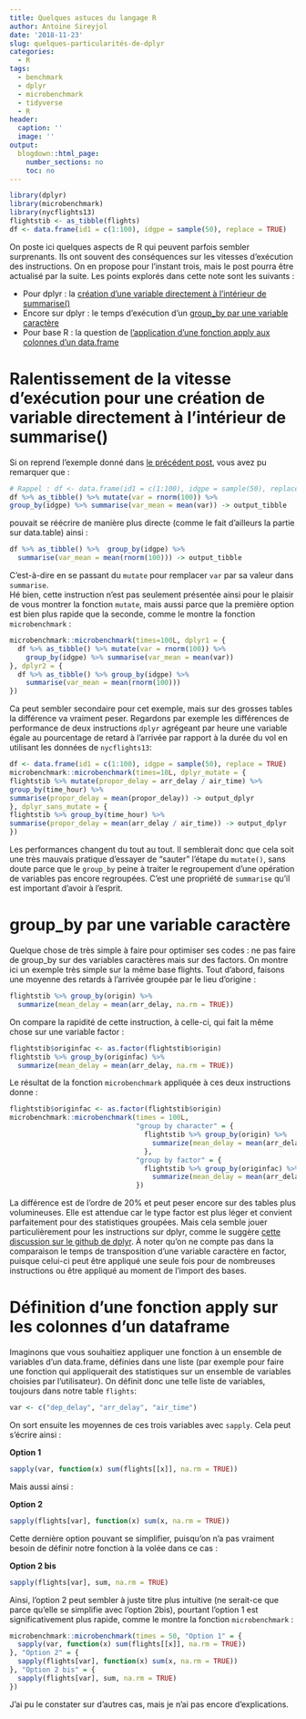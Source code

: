 ```yaml
---
title: Quelques astuces du langage R
author: Antoine Sireyjol
date: '2018-11-23'
slug: quelques-particularités-de-dplyr
categories:
  - R
tags:
  - benchmark
  - dplyr
  - microbenchmark
  - tidyverse
  - R
header:
  caption: ''
  image: ''
output:
  blogdown::html_page:
    number_sections: no
    toc: no
---
```



```r
library(dplyr)
library(microbenchmark)
library(nycflights13)
flightstib <- as_tibble(flights)
df <- data.frame(id1 = c(1:100), idgpe = sample(50), replace = TRUE)
```

On poste ici quelques aspects de R qui peuvent parfois sembler surprenants. Ils ont souvent des conséquences sur les vitesses d'exécution des instructions. On en propose pour l'instant trois, mais le post pourra être actualisé par la suite. Les points explorés dans cette note sont les suivants :  
  
* Pour dplyr : la [création d'une variable directement à l'intérieur de summarise()][Ralentissement de la vitesse d'exécution pour une création de variable directement à l'intérieur de summarise()]
* Encore sur dplyr : le temps d'exécution d'un [group_by par une variable caractère][group_by par une variable caractère]
* Pour base R : la question de [l'application d'une fonction apply aux colonnes d'un data.frame][Définition d'une fonction apply sur les colonnes d'un dataframe]

# Ralentissement de la vitesse d'exécution pour une création de variable directement à l'intérieur de summarise()
Si on reprend l'exemple donné dans [le précédent post](https://antoinesir.netlify.com/post/vitesses-d-agr%C3%A9gation-de-data-table-et-dplyr/), vous avez pu remarquer que :
```r
# Rappel : df <- data.frame(id1 = c(1:100), idgpe = sample(50), replace = TRUE)
df %>% as_tibble() %>% mutate(var = rnorm(100)) %>% 
group_by(idgpe) %>% summarise(var_mean = mean(var)) -> output_tibble
```
pouvait se réécrire de manière plus directe (comme le fait d'ailleurs la partie sur data.table) ainsi : 
```r
df %>% as_tibble() %>%  group_by(idgpe) %>% 
  summarise(var_mean = mean(rnorm(100))) -> output_tibble
```
C'est-à-dire en se passant du `mutate` pour remplacer `var` par sa valeur dans `summarise`.  
Hé bien, cette instruction n'est pas seulement présentée ainsi pour le plaisir de vous montrer la fonction `mutate`, mais aussi parce que la première option est bien plus rapide que la seconde, comme le montre la fonction `microbenchmark` : 

```r
microbenchmark::microbenchmark(times=100L, dplyr1 = {
  df %>% as_tibble() %>% mutate(var = rnorm(100)) %>% 
    group_by(idgpe) %>% summarise(var_mean = mean(var)) 
}, dplyr2 = {
  df %>% as_tibble() %>% group_by(idgpe) %>% 
    summarise(var_mean = mean(rnorm(100))) 
})
```

Ca peut sembler secondaire pour cet exemple, mais sur des grosses tables la différence va vraiment peser. Regardons par exemple les différences de performance de deux instructions `dplyr` agrégeant par heure une variable égale au pourcentage de retard à l'arrivée par rapport à la durée du vol en utilisant les données de `nycflights13`: 

```r
df <- data.frame(id1 = c(1:100), idgpe = sample(50), replace = TRUE)
microbenchmark::microbenchmark(times=10L, dplyr_mutate = {
flightstib %>% mutate(propor_delay = arr_delay / air_time) %>% 
group_by(time_hour) %>% 
summarise(propor_delay = mean(propor_delay)) -> output_dplyr 
}, dplyr_sans_mutate = {
flightstib %>% group_by(time_hour) %>% 
summarise(propor_delay = mean(arr_delay / air_time)) -> output_dplyr 
})
```
Les performances changent du tout au tout. Il semblerait donc que cela soit une très mauvais pratique d'essayer de "sauter" l'étape du `mutate()`, sans doute parce que le `group_by` peine à traiter le regroupement d'une opération de variables pas encore regroupées. C'est une propriété de `summarise` qu'il est important d'avoir à l'esprit.


# group_by par une variable caractère

Quelque chose de très simple à faire pour optimiser ses codes : ne pas faire de group_by sur des variables caractères mais sur des factors. On montre ici un exemple très simple sur la même base flights. Tout d'abord, faisons une moyenne des retards à l'arrivée groupée par le lieu d'origine : 
```r
flightstib %>% group_by(origin) %>% 
  summarize(mean_delay = mean(arr_delay, na.rm = TRUE))
```
On compare la rapidité de cette instruction, à celle-ci, qui fait la même chose sur une variable factor : 
```r
flightstib$originfac <- as.factor(flightstib$origin)
flightstib %>% group_by(originfac) %>% 
  summarize(mean_delay = mean(arr_delay, na.rm = TRUE))
```
Le résultat de la fonction `microbenchmark` appliquée à ces deux instructions donne : 
```r
flightstib$originfac <- as.factor(flightstib$origin)
microbenchmark::microbenchmark(times = 100L, 
                               "group by character" = {
                                 flightstib %>% group_by(origin) %>% 
                                   summarize(mean_delay = mean(arr_delay, na.rm = TRUE))
                                 },
                               "group by factor" = {
                                 flightstib %>% group_by(originfac) %>% 
                                   summarize(mean_delay = mean(arr_delay, na.rm = TRUE))
                               })
```
La différence est de l'ordre de 20% et peut peser encore sur des tables plus volumineuses. Elle est attendue car le type factor est plus léger et convient parfaitement pour des statistiques groupées. Mais cela semble jouer particulièrement pour les instructions sur dplyr, comme le suggère [cette discussion sur le github de dplyr](https://github.com/tidyverse/dplyr/issues/2198). À noter qu'on ne compte pas dans la comparaison le temps de transposition d'une variable caractère en factor, puisque celui-ci peut être appliqué une seule fois pour de nombreuses instructions ou être appliqué au moment de l'import des bases. 

# Définition d'une fonction apply sur les colonnes d'un dataframe
Imaginons que vous souhaitiez appliquer une fonction à un ensemble de variables d'un data.frame, définies dans une liste (par exemple pour faire une fonction qui appliquerait des statistiques sur un ensemble de variables choisies par l'utilisateur). On définit donc une telle liste de variables, toujours dans notre table `flights`: 

```r
var <- c("dep_delay", "arr_delay", "air_time")
```

On sort ensuite les moyennes de ces trois variables avec `sapply`. Cela peut s'écrire ainsi :  
  
**Option 1**
```r
sapply(var, function(x) sum(flights[[x]], na.rm = TRUE))
```
Mais aussi ainsi :  
  
**Option 2**
```r
sapply(flights[var], function(x) sum(x, na.rm = TRUE))
```
Cette dernière option pouvant se simplifier, puisqu'on n'a pas vraiment besoin de définir notre fonction à la volée dans ce cas :  
  
**Option 2 bis**
```r
sapply(flights[var], sum, na.rm = TRUE)
```
Ainsi, l'option 2 peut sembler à juste titre plus intuitive (ne serait-ce que parce qu'elle se simplifie avec l'option 2bis), pourtant l'option 1 est significativement plus rapide, comme le montre la fonction `microbenchmark` :
```r
microbenchmark::microbenchmark(times = 50, "Option 1" = {
  sapply(var, function(x) sum(flights[[x]], na.rm = TRUE))
}, "Option 2" = {
  sapply(flights[var], function(x) sum(x, na.rm = TRUE))
}, "Option 2 bis" = {
  sapply(flights[var], sum, na.rm = TRUE)
})
```
J'ai pu le constater sur d'autres cas, mais je n'ai pas encore d'explications.
